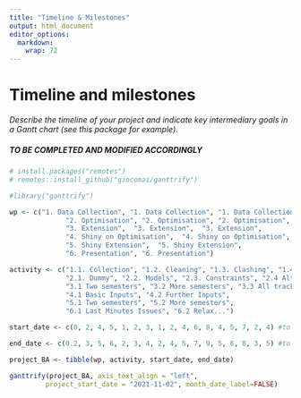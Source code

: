 ```yaml
---
title: "Timeline & Milestones"
output: html_document
editor_options: 
  markdown: 
    wrap: 72
---
```


# Timeline and milestones
*Describe the timeline of your project and indicate key intermediary goals in a Gantt chart (see this package for example).* 

##### TO BE COMPLETED AND MODIFIED ACCORDINGLY #####

```r
# install.packages("remotes")
# remotes::install_github("giocomai/ganttrify")

#library("ganttrify")

wp <- c("1. Data Collection", "1. Data Collection", "1. Data Collection", "1. Data Collection",
              "2. Optimisation", "2. Optimisation", "2. Optimisation", "2. Optimisation", 
              "3. Extension",  "3. Extension",  "3. Extension",
              "4. Shiny on Optimisation",  "4. Shiny on Optimisation",
              "5. Shiny Extension",  "5. Shiny Extension", 
              "6. Presentation", "6. Presentation")

activity <- c("1.1. Collection", "1.2. Cleaning", "1.3. Clashing", "1.4 Web-scarapping", 
              "2.1. Dummy", "2.2. Models", "2.3. Constraints", "2.4 Alternative Solutions?", 
              "3.1 Two semesters", "3.2 More semesters", "3.3 All tracks/more semesters", 
              "4.1 Basic Inputs", "4.2 Further Inputs", 
              "5.1 Two semesters", "5.2 More semesters", 
              "6.1 Last Minutes Issues", "6.2 Relax...")

start_date <- c(0, 2, 4, 5, 1, 2, 3, 1, 2, 4, 6, 8, 4, 5, 7, 2, 4) #to be adapted

end_date <- c(0.2, 3, 5, 6, 2, 3, 4, 2, 4, 5, 7, 9, 5, 6, 8, 3, 5) #to be adapted

project_BA <- tibble(wp, activity, start_date, end_date)

ganttrify(project_BA, axis_text_align = "left",
         project_start_date = "2021-11-02", month_date_label=FALSE)
```
